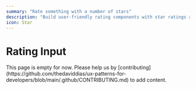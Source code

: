 ```yaml
---
summary: "Rate something with a number of stars"
description: "Build user-friendly rating components with star ratings and accessibility features."
icon: Star
---
```



# Rating Input

<Callout type="warning">
  This page is empty for now. Please help us by
  [contributing](https://github.com/thedaviddias/ux-patterns-for-developers/blob/main/.github/CONTRIBUTING.md)
  to add content.
</Callout>
